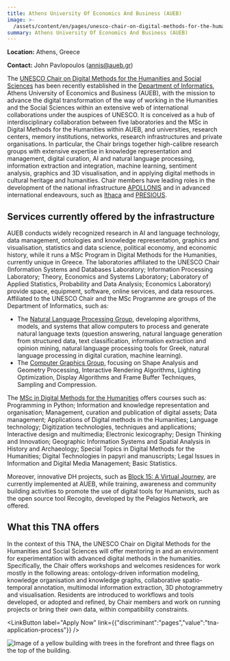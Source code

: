```yaml
---
title: Athens University Of Economics And Business (AUEB)
image: >-
  /assets/content/en/pages/unesco-chair-on-digital-methods-for-the-humanities-and-social-sciences-at-the-athens-university-of-economics-and-business-athens-greece/image.jpg
summary: Athens University Of Economics And Business (AUEB)
---
```

**Location:** Athens, Greece

**Contact:** John Pavlopoulos ([annis@aueb.gr](mailto:annis@aueb.gr))

The
[UNESCO Chair on Digital Methods for the Humanities and Social Sciences](https://www.dept.aueb.gr/en/unesco)
has been recently established in the [Department of Informatics](https://www.dept.aueb.gr/cs),
Athens University of Economics and Business (AUEB), with the mission to advance the digital
transformation of the way of working in the Humanities and the Social Sciences within an extensive
web of international collaborations under the auspices of UNESCO. It is conceived as a hub of
interdisciplinary collaboration between five laboratories and the MSc in Digital Methods for the
Humanities within AUEB, and universities, research centers, memory institutions, networks, research
infrastructures and private organisations. In particular, the Chair brings together high-calibre
research groups with extensive expertise in knowledge representation and management, digital
curation, AI and natural language processing, information extraction and integration, machine
learning, sentiment analysis, graphics and 3D visualisation, and in applying digital methods in
cultural heritage and humanities. Chair members have leading roles in the development of the
national infrastructure [APOLLONIS](https://apollonis-infrastructure.gr/) and in advanced
international endeavours, such as [Ithaca](https://www.nature.com/articles/s41586-022-04448-z) and
[PRESIOUS](https://presious.idi.ntnu.no/).

## Services currently offered by the infrastructure

AUEB conducts widely recognized research in AI and language technology, data management, ontologies
and knowledge representation, graphics and visualisation, statistics and data science, political
economy, and economic history, while it runs a MSc Program in Digital Methods for the Humanities,
currently unique in Greece. The laboratories affiliated to the UNESCO Chair (Information Systems and
Databases Laboratory; Information Processing Laboratory; Theory, Economics and Systems Laboratory;
Laboratory of Applied Statistics, Probability and Data Analysis; Economics Laboratory) provide
space, equipment, software, online services, and data resources. Affiliated to the UNESCO Chair and
the MSc Programme are groups of the Department of Informatics, such as:

* The [Natural Language Processing Group](http://nlp.cs.aueb.gr/), developing algorithms, models,
  and systems that allow computers to process and generate natural language texts (question
  answering, natural language generation from structured data, text classification, information
  extraction and opinion mining, natural language processing tools for Greek, natural language
  processing in digital curation, machine learning).
* The [Computer Graphics Group](http://graphics.cs.aueb.gr/graphics/index.html), focusing on Shape
  Analysis and Geometry Processing, Interactive Rendering Algorithms, Lighting Optimization, Display
  Algorithms and Frame Buffer Techniques, Sampling and Compression.

The [MSc in Digital Methods for the Humanities](https://www.dept.aueb.gr/el/dmh) offers courses such
as: Programming in Python; Information and knowledge representation and organisation; Management,
curation and publication of digital assets; Data management; Applications of Digital methods in the
Humanities; Language technology; Digitization technologies, techniques and applications; Interactive
design and multimedia; Electronic lexicography; Design Thinking and Innovation; Geographic
Information Systems and Spatial Analysis in History and Archaeology; Special Topics in Digital
Methods for the Humanities; Digital Technologies in papyri and manuscripts; Legal Issues in
Information and Digital Media Management; Basic Statistics.

Moreover, innovative DH projects, such as [Block 15: A Virtual Journey](https://block15.aueb.gr/),
are currently implemented at AUEB, while training, awareness and community building activities to
promote the use of digital tools for Humanists, such as the open source tool Recogito, developed by
the Pelagios Network, are offered.

## What this TNA offers

In the context of this TNA, the UNESCO Chair on Digital Methods for the Humanities and Social
Sciences will offer mentoring in and an environment for experimentation with advanced digital
methods in the humanities. Specifically, the Chair offers workshops and welcomes residences for work
mostly in the following areas: ontology-driven information modeling, knowledge organisation and
knowledge graphs, collaborative spatio-temporal annotation, multimodal information extraction, 3D
photogrammetry and visualisation. Residents are introduced to workflows and tools developed, or
adopted and refined, by Chair members and work on running projects or bring their own data, within
compatibility constraints.

<LinkButton label="Apply Now" link={{"discriminant":"pages","value":"tna-application-process"}} />

![Image of a yellow building with trees in the forefront and three flags on the top of the building. ](/assets/content/en/pages/unesco-chair-on-digital-methods-for-the-humanities-and-social-sciences-at-the-athens-university-of-economics-and-business-athens-greece/logo.jpg)
